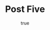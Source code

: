 ---
title: Post Five
description: "Lorem ipsum dolor sit amet, consectetur adipisicing elit, sed do eiusmod tempor incididunt ut labore et dolore magna aliqua."
date: 
  published: 2022-07-04
  updated:
image:
  path: "/public/images/scott-webb-dnBYmV_gdhk-unsplash.jpeg"
  alt: "pink blue and green abstract painting"
  credit: Photo by <a href="https://unsplash.com/@scottwebb?utm_source=unsplash&utm_medium=referral&utm_content=creditCopyText">Scott Webb</a> on <a href="https://unsplash.com/@scottwebb?utm_source=unsplash&utm_medium=referral&utm_content=creditCopyText">Unsplash</a>
  origin: "https://unsplash.com/photos/dnBYmV_gdhk"
cover_image_id: m9d8W67TXDI
category: Features
tags: ["astro", "jamstack", "static site generation"]
status: published
layout: "@layouts/PostLayout.astro"
---